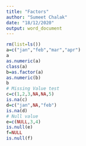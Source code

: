 ---
title: "Factors"
author: "Sumeet Chalak"
date: "18/12/2020"
output: word_document
---

```{r}
rm(list=ls())
a=c("jan","feb","mar","apr")
a
as.numeric(a)
class(a)
b=as.factor(a)
as.numeric(b)
b
# Missing Value test
c=c(1,2,3,NA,NA,5)
is.na(c)
d=c("jan",NA,"feb")
is.na(d)
# Null value
e=c(NULL,3,4)
is.null(e)
f=NULL
is.null(f)
```
